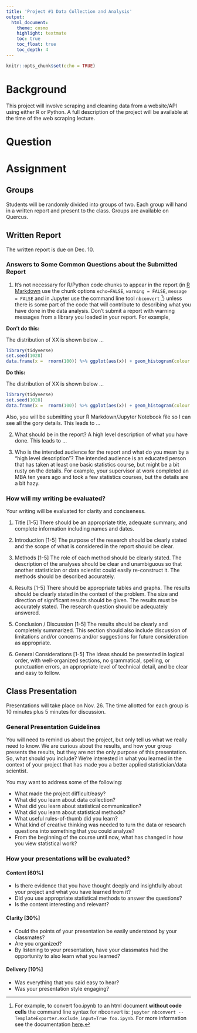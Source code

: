 ```yaml
---
title: 'Project #1 Data Collection and Analysis'
output:
  html_document:
    theme: cosmo
    highlight: textmate
    toc: true
    toc_float: true
    toc_depth: 4
---
```


```r
knitr::opts_chunk$set(echo = TRUE)
```

# Background

This project will involve scraping and cleaning data from a website/API using either R or Python. A full description of the project will be available at the time of the 
web scraping lecture. 

# Question



# Assignment

## Groups

Students will be randomly divided into groups of two.  Each group will hand in a written report and present to the class. Groups are available on Quercus.

## Written Report

The written report is due on Dec. 10. 

### Answers to Some Common Questions about the Submitted Report

1. It's not necessary for R/Python code chunks to appear in the report (in [R Markdown](https://bookdown.org/yihui/rmarkdown/) use the chunk options `echo=FALSE`, `warning = FALSE`, `message = FALSE` and in Jupyter use the command line tool `nbconvert` [^1]) unless there is some part of the code that will contribute to describing what you have done in the data analysis. Don't submit a report with warning messages from a library you loaded in your report.  For example,

__Don't do this:__

The distribution of XX is shown below ...

```r
library(tidyverse)
set.seed(1028)
data.frame(x =  rnorm(100)) %>% ggplot(aes(x)) + geom_histogram(colour = "white", fill = "darkblue")
```

__Do this:__

The distribution of XX is shown below ...

```r
library(tidyverse)
set.seed(1028)
data.frame(x =  rnorm(100)) %>% ggplot(aes(x)) + geom_histogram(colour = "white", fill = "darkblue")
```


Also, you will be submitting your R Markdown/Jupyter Notebook file so I can see all the gory details. This leads to ...

[^1]: For example, to convert foo.ipynb to an html document **without code cells** the command line syntax for nbconvert is: `jupyter nbconvert --TemplateExporter.exclude_input=True foo.ipynb`.  For more information see the documentation [here](https://nbconvert.readthedocs.io/en/latest/install.html).

2. What should be in the report?  A high level description of what you have done.  This leads to …

3. Who is the intended audience for the report and what do you mean by a “high level description”?  The intended audience is an educated person that has taken at least one basic statistics course, but might be a bit rusty on the details.  For example, your supervisor at work completed an MBA ten years ago and took a few statistics courses, but the details are a bit hazy.


### How will my writing be evaluated?

Your writing will be evaluated for clarity and conciseness. 

1. Title [1-5]
There should be an appropriate title, adequate summary, and complete information including names and dates.

2. Introduction [1-5]
The purpose of the research should be clearly stated and the scope of what is considered in the report should be clear.

3. Methods [1-5]
The role of each method should be clearly stated. The description of the analyses should be clear and unambiguous so that another statistician or data scientist could easily re-construct it. The methods should be described accurately.

4. Results [1-5]
There should be appropriate tables and graphs. The results should be clearly stated in the context of the problem. The size and direction of significant results should be given. The results must be accurately stated. The research question should be adequately answered.

5. Conclusion / Discussion [1-5]
The results should be clearly and completely summarized. This section should also include discussion of limitations and/or concerns and/or suggestions for future consideration as appropriate.

6. General Considerations [1-5]
The ideas should be presented in logical order, with well-organized sections, no grammatical, spelling, or punctuation errors, an appropriate level of technical detail, and be clear and easy to follow.


## Class Presentation

Presentations will take place on Nov. 26.  The time allotted for each group is 10 minutes plus 5 minutes for discussion. 

### General Presentation Guidelines

You will need to remind us about the project, but only tell us what we really need to know. We are curious about the results, and how your group presents the results, but they are not the only purpose of this presentation. So, what should you include?  We’re interested in what you learned in the context of your project that has made you a better applied statistician/data scientist. 

You may want to address some of the following: 

- What made the project difficult/easy? 
- What did you learn about data collection? 
- What did you learn about statistical communication? 
- What did you learn about statistical methods? 
- What useful rules-of-thumb did you learn? 
- What kind of creative thinking was needed to turn the data or research questions into something that you could analyze? 
- From the beginning of the course until now, what has changed in how you view statistical work? 

### How your presentations will be evaluated?

#### Content [60%] 
- Is there evidence that you have thought deeply and insightfully about your project and what you have learned from it? 
- Did you use appropriate statistical methods to answer the questions? 
- Is the content interesting and relevant? 

#### Clarity [30%]
- Could the points of your presentation be easily understood by your classmates? 
- Are you organized? 
- By listening to your presentation, have your classmates had the opportunity to also learn what you learned? 

#### Delivery [10%]
- Was everything that you said easy to hear? 
- Was your presentation style engaging?

